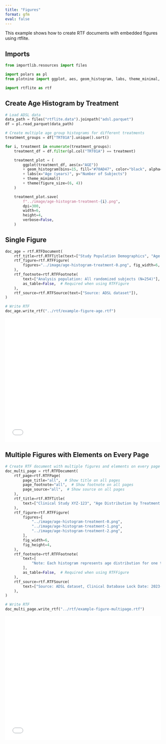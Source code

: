```yaml
---
title: "Figures"
format: gfm
eval: false
---
```


<!-- `.md` and `.py` files are generated from the `.qmd` file. Please edit that file. -->

This example shows how to create RTF documents with embedded figures using rtflite.

## Imports

```python
from importlib.resources import files

import polars as pl
from plotnine import ggplot, aes, geom_histogram, labs, theme_minimal, theme

import rtflite as rtf
```

## Create Age Histogram by Treatment

```python
# Load ADSL data
data_path = files("rtflite.data").joinpath("adsl.parquet")
df = pl.read_parquet(data_path)
```

```python
# Create multiple age group histograms for different treatments
treatment_groups = df["TRT01A"].unique().sort()

for i, treatment in enumerate(treatment_groups):
    treatment_df = df.filter(pl.col("TRT01A") == treatment)

    treatment_plot = (
        ggplot(treatment_df, aes(x="AGE"))
        + geom_histogram(bins=15, fill="#70AD47", color="black", alpha=0.7)
        + labs(x="Age (years)", y="Number of Subjects")
        + theme_minimal()
        + theme(figure_size=(6, 4))
    )

    treatment_plot.save(
        f"../image/age-histogram-treatment-{i}.png",
        dpi=300,
        width=6,
        height=4,
        verbose=False,
    )
```

## Single Figure

```python
doc_age = rtf.RTFDocument(
    rtf_title=rtf.RTFTitle(text=["Study Population Demographics", "Age Distribution"]),
    rtf_figure=rtf.RTFFigure(
        figures="../image/age-histogram-treatment-0.png", fig_width=6, fig_height=4
    ),
    rtf_footnote=rtf.RTFFootnote(
        text=["Analysis population: All randomized subjects (N=254)"],
        as_table=False,  # Required when using RTFFigure
    ),
    rtf_source=rtf.RTFSource(text=["Source: ADSL dataset"]),
)

# Write RTF
doc_age.write_rtf("../rtf/example-figure-age.rtf")
```

<embed src="../pdf/example-figure-age.pdf" style="width:100%; height:400px" type="application/pdf">

## Multiple Figures with Elements on Every Page

```python
# Create RTF document with multiple figures and elements on every page
doc_multi_page = rtf.RTFDocument(
    rtf_page=rtf.RTFPage(
        page_title="all",  # Show title on all pages
        page_footnote="all",  # Show footnote on all pages
        page_source="all",  # Show source on all pages
    ),
    rtf_title=rtf.RTFTitle(
        text=["Clinical Study XYZ-123", "Age Distribution by Treatment Group"]
    ),
    rtf_figure=rtf.RTFFigure(
        figures=[
            "../image/age-histogram-treatment-0.png",
            "../image/age-histogram-treatment-1.png",
            "../image/age-histogram-treatment-2.png",
        ],
        fig_width=6,
        fig_height=4,
    ),
    rtf_footnote=rtf.RTFFootnote(
        text=[
            "Note: Each histogram represents age distribution for one treatment group"
        ],
        as_table=False,  # Required when using RTFFigure
    ),
    rtf_source=rtf.RTFSource(
        text=["Source: ADSL dataset, Clinical Database Lock Date: 2023-12-31"]
    ),
)

# Write RTF
doc_multi_page.write_rtf("../rtf/example-figure-multipage.rtf")
```

<embed src="../pdf/example-figure-multipage.pdf" style="width:100%; height:400px" type="application/pdf">
